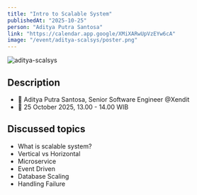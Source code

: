 ```yaml
---
title: "Intro to Scalable System"
publishedAt: "2025-10-25"
person: "Aditya Putra Santosa"
link: "https://calendar.app.google/XMiXARwUpVzEYw6cA"
image: "/event/aditya-scalsys/poster.png"
---
```


![aditya-scalsys](/event/aditya-scalsys/poster.png)

## Description

- 📢 Aditya Putra Santosa, Senior Software Engineer @Xendit
- 📅 25 October 2025, 13.00 - 14.00 WIB

## Discussed topics

- What is scalable system?
- Vertical vs Horizontal
- Microservice
- Event Driven
- Database Scaling
- Handling Failure

